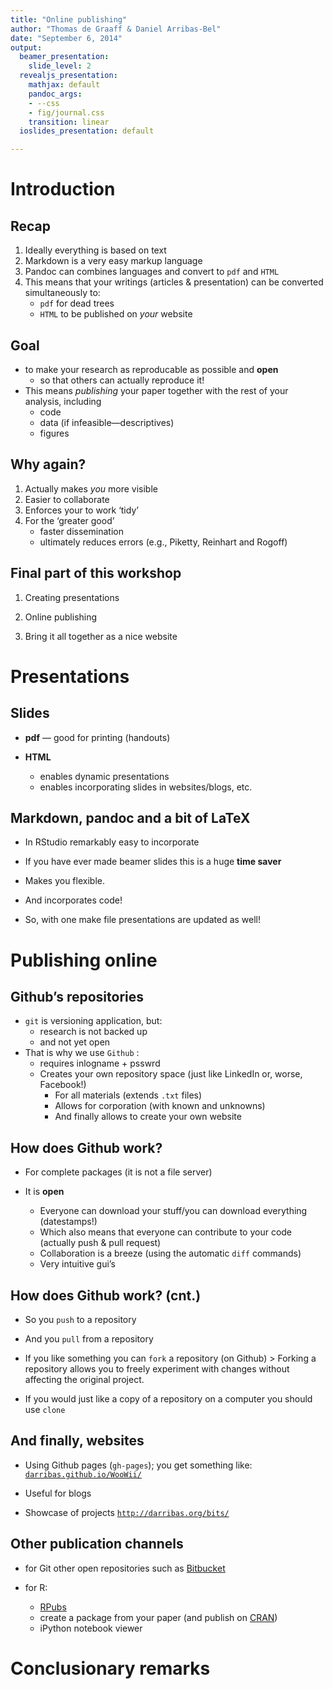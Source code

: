 ---
title: "Online publishing"
author: "Thomas de Graaff & Daniel Arribas-Bel"
date: "September 6, 2014"
output:
  beamer_presentation:
    slide_level: 2
  revealjs_presentation:
    mathjax: default
    pandoc_args:
    - --css
    - fig/journal.css
    transition: linear
  ioslides_presentation: default

---

# Introduction

## Recap

1. Ideally everything is based on text
2. Markdown is a very easy markup language
3. Pandoc can combines languages and convert to `pdf` and `HTML`
4. This means that your writings (articles & presentation) can be converted simultaneously to:
    + `pdf` for dead trees
    + `HTML` to be published on *your* website
    
## Goal

- to make your research as reproducable as possible and **open**
    - so that others can actually reproduce it!
    
- This means *publishing* your paper together with the rest of your analysis, including
    - code
    - data (if infeasible---descriptives)
    - figures

## Why again?

1. Actually makes *you* more visible
2. Easier to collaborate
3. Enforces your to work 'tidy'
4. For the 'greater good'
    - faster dissemination
    - ultimately reduces errors (e.g., Piketty, Reinhart and Rogoff)
    
## Final part of this workshop

1. Creating presentations

2. Online publishing

3. Bring it all together as a nice website
        
# Presentations

## Slides

- **pdf** --- good for printing (handouts)

- **HTML**
    - enables dynamic presentations
    - enables incorporating slides in websites/blogs, etc.

## Markdown, pandoc and a bit of LaTeX 

- In RStudio remarkably easy to incorporate

- If you have ever made beamer slides this is a huge **time saver**

- Makes you flexible. 

- And incorporates code!

- So, with one make file presentations are updated as well!

# Publishing online

## Github's repositories

- `git` is versioning application, but:
    - research is not backed up
    - and not yet open
    
- That is why we use `Github` :
    - requires inlogname + psswrd
    - Creates your own repository space (just like LinkedIn or, worse, Facebook!)
        - For all materials (extends `.txt` files)
        - Allows for corporation (with known and unknowns)
        - And finally allows to create your own website

## How does Github work?

- For complete packages (it is not a file server)

- It is **open**
    - Everyone can download your stuff/you can download everything (datestamps!)
    - Which also means that everyone can contribute to your code (actually push & pull request)
    - Collaboration is a breeze (using the automatic `diff` commands)
    - Very intuitive gui's

## How does Github work? (cnt.)

- So you `push` to a repository 

- And you `pull` from a repository

- If you like something you can `fork` a repository (on Github)
> Forking a repository allows you to freely experiment with changes without affecting the original project.

- If you would just like a copy of a repository on a computer you should use `clone`

## And finally, websites

- Using Github pages (`gh-pages`); you get something like: [`darribas.github.io/WooWii/`](darribas.github.io/WooWii/)

- Useful for blogs

- Showcase of projects [`http://darribas.org/bits/`](http://darribas.org/bits/)


## Other publication channels

- for Git other open repositories such as [Bitbucket](https://bitbucket.org/)

- for R: 
    - [RPubs](https://rpubs.com/)
    - create a package from your paper (and publish on [CRAN](http://cran.r-project.org/))
    - iPython notebook viewer

# Conclusionary remarks
